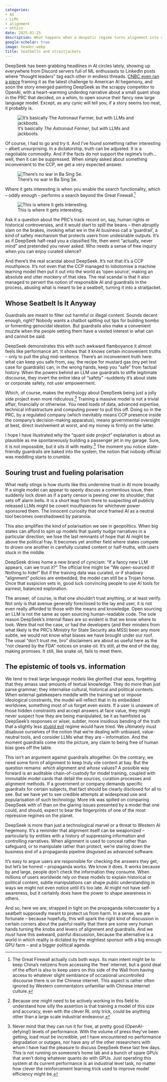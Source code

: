 ```yaml
---
categories:
- AI
- LLMs
- alignment
- ethics
date: 2025-01-25
description: What happens when a despotic regime turns alignment into control, open source into propaganda and guardrails into straitjackets.
google-scholar: true
image: header.webp
title: Seatbelts and straitjackets
---
```


DeepSeek has been grabbing headlines in AI circles lately, showing up everywhere from Discord servers full of ML enthusiasts to LinkedIn posts where “thought leaders” tag each other in endless threads. [CNBC even ran a piece](https://www.cnbc.com/amp/2025/01/24/how-chinas-new-ai-model-deepseek-is-threatening-us-dominance.html) framing it as the latest challenge to American AI hegemony, and soon the story emerged painting DeepSeek as the scrappy competitor to OpenAI, with a heart-warming underdog narrative about a small quant shop in the PRC that decided, on a whim, to open source their fancy new large language model. Except, as any cynic will tell you, if a story seems too neat, it probably is.

![It's basically _The Astronaut Farmer_, but with LLMs and jackboots.](hxiao.png){#fig-hxiao}

Of course, I had to go and try it. And I've found something rather interesting -- albeit unsurprising. In a dictatorship, truth can be adjusted. It is a negotiable commodity. And if the facts do not support the regime's truth... well, then it can be suppressed. When simply asked about something inconvenient to the CCP, we get a very expected answer.

![There's no war in Ba Sing Se.](ba_sing_se.jpeg){#fig-ba-sing-se}

Where it gets interesting is when you enable the search functionality, which -- oddly enough -- performs a search beyond the Great Firewall.^[The Great Firewall actually cuts both ways. Its main intent might be to keep China's netizens from accessing the 'free' internet, but a good deal of the effort is also to keep users on this side of the Wall from having access to whatever slight semblance of occasional uncontrolled discourse there is on the Chinese internet. This aspect is rather often ignored by Western commentators unfamiliar with Chinese internet culture.]

![This is where it gets interesting.](tams.gif){#fig-tams}

Ask it a question about the PRC’s track record on, say, human rights or historical controversies, and it would start to spill the beans -- then abruptly slam on the brakes, invoking what we in the AI business call a 'guardrail', a kind of safety mechanism that protects users from undesirable outputs. It’s as if DeepSeek half-read you a classified file, then went "actually, never mind" and pretended you never asked. Who needs a sense of free inquiry when you can enjoy curated silence?

And there's the real scandal about DeepSeek. It's not that it's a CCP mouthpiece. It's not even that the CCP managed to lobotomise a machine learning model then put it out into the world as 'open source', making an absolute and utter mockery of that idea. The real scandal is that it also managed to pervert the notion of responsible AI and guardrails in the process, abusing what is meant to be a seatbelt, turning it into a straitjacket.

## Whose Seatbelt Is It Anyway

Guardrails are meant to filter out harmful or illegal content. Sounds decent enough, right? Nobody wants a chatbot spitting out tips for building bombs or fomenting genocidal ideation. But guardrails also make a convenient muzzle when the people setting them have a vested interest in what can and cannot be said. 

DeepSeek demonstrates this with such awkward flamboyance it almost feels like performance art. It shows that it _knows_ certain inconvenient truths -- only to pull the plug mid-sentence. There's an inconvenient truth here: what can keep you safe from, say, the recipe for mustard gas (my pet test case for guardrails) can, in the wrong hands, keep you “safe” from factual history. When the powers behind an LLM use guardrails to stifle legitimate discourse, they invert the entire idea of "safety" --suddenly it’s about state or corporate safety, not user empowerment.

Which, of course, makes the mythology about DeepSeek being just a jolly side project even more ridiculous.^[Because one might need to be actively working in this field to understand how silly the assertion is that training a model of this size and accuracy, even with the clever RL only trick, could be anything other than a large scale industrial endeavour.]  Training a massive model is not a trivial affair, financially or otherwise. You need loads of data, advanced expertise, technical infrastructure and computing power to pull this off. Doing so in the PRC, by a regulated company (which inevitably means CCP presence inside the company's decision-making apparatus), means governmental oversight at best, direct involvement at worst, and my money is firmly on the latter.

I hope I have illustrated why the "quant side project" explanation is about as plausible as me spontaneously building a passenger jet in my garage. Sure, it is not impossible, but it sits ill with reality.^[Never mind that they can run it for free, at pretty good (OpenAI-defying!) levels of performance. With the volume of press they've been getting, load must be incredible, yet I have encountered no performance degradation or outages, nor have any of the other researchers with whom I have had the pleasure to discuss DeepSeek these last few days. This is not running on someone's home lab and a bunch of spare GPUs that aren't doing whatever quants do with GPUs. Just operating this system at its current performance is an industrial level task, no matter how clever the reinforcement learning trick used to improve model efficiency might be.] The moment you notice state-friendly guardrails are baked into the system, the notion that nobody official was meddling starts to crumble.


## Souring trust and fueling polarisation

What really stings is how stunts like this undermine trust in AI more broadly. If a single model can appear to openly discuss a contentious issue, then suddenly lock down as if a party censor is peering over its shoulder, that sets off alarm bells. It is a short leap from there to suspecting _all_ publicly released LLMs might be covert mouthpieces for whichever power sponsored them. The innocent curiosity that once framed AI as a neutral tool becomes overshadowed by paranoia.

This also amplifies the kind of polarisation we see in geopolitics. When big states can afford to spin up models that quietly nudge narratives in a particular direction, we lose the last remnants of hope that AI might be above the political fray. It becomes yet another field where states compete to drown one another in carefully curated content or half-truths, with users stuck in the middle.

DeepSeek drives home a new brand of cynicism: “If a fancy new LLM appears, can we trust it?” The official line might be “We open-sourced it! Nothing to hide!” But if the training data was curated, or if shadowy “alignment” policies are embedded, the model can still be a Trojan horse. Once that suspicion sets in, good luck convincing people to use AI tools for earnest, balanced exploration. 

The answer, of course, is that one shouldn't trust anything, or at least verify. Not only is that avenue generally foreclosed to the lay end user, it is not even really afforded to those with the means and knowledge. Open sourcing an LLM is not the same as open sourcing human-readable code. The sole reason DeepSeek's internal flaws are so evident is that we know where to look. Were that not the case, or had the developers (and their minders from what likely is the PRC's Ministry for State Security aka MSS) been any more subtle, we would not know what biases we have brought under our roof. The usual "don't trust me, bro" disclaimers are about as useful here as the "not cleared by the FDA" notices on snake oil. It's still, at the end of the day, making promises. It still, like snake oil, fails to meet them.

## The epistemic of tools vs. information

We tend to treat large language models like glorified chat apps, forgetting that they amass vast amounts of textual knowledge. They do more than just parse grammar; they internalise cultural, historical and political contexts. When external gatekeepers meddle with the training set or impose ideological constraints, the model will reflect that in its embedded worldview, something most of us forget even exists. If a user is unaware of those hidden constraints and accept answers at face value, they might never suspect how they are being manipulated, be it as hamfisted as DeepSeek's responses or wiser, subtler, more insidious bending of the truth that a slightly less [stupid evil]([Stupid Evil - TV Tropes](https://tvtropes.org/pmwiki/pmwiki.php/Main/StupidEvil)) regime would have tried. We ultimately must disabuse ourselves of the notion that we're dealing with unbiased, value-neutral tools, and consider LLMs what they are -- information. And the moment guardrails come into the picture, any claim to being free of human bias goes off the table.

This isn’t an argument against guardrails altogether. On the contrary, we need some form of alignment to keep truly vile content at bay. But the question remains: _which_ alignment and _whose_ values? A possible way forward is an auditable chain-of-custody for model training, coupled with immutable model cards that detail the sources, curation processes and alignment methods. If a government or company demands specific guardrails for certain subjects, that fact should be clearly disclosed for all to see. But we have yet to see credible attempts at widespread use and popularisation of such technology. More ink was spilled on comparing DeepSeek with o1 than on the glaring issues presented by a model that one could, and should, expect to bear the fingerprints of one of the most repressive regimes on the planet.

DeepSeek is more than just a technological marvel or a threat to Western AI hegemony. It’s a reminder that alignment itself can be weaponized -- particularly by entities with a history of suppressing information and controlling narratives. When alignment is used to conceal rather than safeguard, or to manipulate rather than protect, we’re staring down the business end of a propaganda pipeline disguised as advanced software.

It’s easy to argue users are responsible for checking the answers they get, but let's be honest -- propaganda works. We know it does. It works because by and large, people don't check the information they consume. When millions of users worldwide rely on these models to explain historical or political content, subtle manipulations can shape public understanding in ways we might not even notice until it's too late. AI might not have self-awareness, but it certainly does have the power to shape awareness in others.

And so, here we are, strapped in tight on the propaganda rollercoaster by a seatbelt supposedly meant to protect us from harm. In a sense, we are fortunate -- because hopefully, this will spark the right kind of discussion in certain corners about the painful reality that there are some very human hands turning the knobs and levers of alignment and guardrails. And we _must_ have this awkward, painful discussion, because the alternative is a world in which reality is dictated by the mightiest sponsor with a big enough GPU farm -- and a bigger political agenda.
